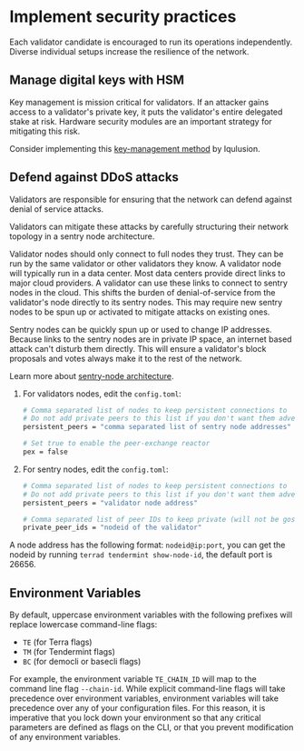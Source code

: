 
# Implement security practices

Each validator candidate is encouraged to run its operations independently. Diverse individual setups increase the resilience of the network.

## Manage digital keys with HSM

Key management is mission critical for validators. If an attacker gains access to a validator's private key, it puts the validator's entire delegated stake at risk. Hardware security modules are an important strategy for mitigating this risk.

Consider implementing this [key-management method](https://github.com/iqlusioninc/tmkms) by Iqulusion.

## Defend against DDoS attacks

Validators are responsible for ensuring that the network can defend against denial of service attacks.

Validators can mitigate these attacks by carefully structuring their network topology in a sentry node architecture.

Validator nodes should only connect to full nodes they trust. They can be run by the same validator or other validators they know. A validator node will typically run in a data center. Most data centers provide direct links to major cloud providers. A validator can use these links to connect to sentry nodes in the cloud. This shifts the burden of denial-of-service from the validator's node directly to its sentry nodes. This may require new sentry nodes to be spun up or activated to mitigate attacks on existing ones.

Sentry nodes can be quickly spun up or used to change IP addresses. Because links to the sentry nodes are in private IP space, an internet based attack can't disturb them directly. This will ensure a validator's block proposals and votes always make it to the rest of the network.

Learn more about [sentry-node architecture](https://forum.cosmos.network/t/sentry-node-architecture-overview/454).

1. For validators nodes, edit the `config.toml`:

   ```bash
   # Comma separated list of nodes to keep persistent connections to
   # Do not add private peers to this list if you don't want them advertised
   persistent_peers = "comma separated list of sentry node addresses"

   # Set true to enable the peer-exchange reactor
   pex = false
   ```

2. For sentry nodes, edit the `config.toml`:

   ```bash
   # Comma separated list of nodes to keep persistent connections to
   # Do not add private peers to this list if you don't want them advertised
   persistent_peers = "validator node address"

   # Comma separated list of peer IDs to keep private (will not be gossiped to other peers)
   private_peer_ids = "nodeid of the validator"
   ```

<Admonition type="tip">

A node address has the following format: `nodeid@ip:port`, you can get the nodeid by running `terrad tendermint show-node-id`, the default port is 26656.

</Admonition>

## Environment Variables

By default, uppercase environment variables with the following prefixes will replace lowercase command-line flags:

- `TE` \(for Terra flags\)
- `TM` \(for Tendermint flags\)
- `BC` \(for democli or basecli flags\)

For example, the environment variable `TE_CHAIN_ID` will map to the command line flag `--chain-id`. While explicit command-line flags will take precedence over environment variables, environment variables will take precedence over any of your configuration files. For this reason, it is imperative that you lock down your environment so that any critical parameters are defined as flags on the CLI, or that you prevent modification of any environment variables.
